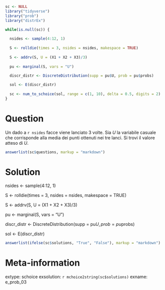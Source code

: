 ```r
sc <- NULL
library("tidyverse")
library("prob")
library("distrEx")

while(is.null(sc)) {
  
  nsides <- sample(4:12, 1)
  
  S <- rolldie(times = 3, nsides = nsides, makespace = TRUE)
  
  S <- addrv(S, U = (X1 + X2 + X3)/3)
  
  pu <- marginal(S, vars = "U")
  
  discr_distr <- DiscreteDistribution(supp = pu$U, prob = pu$probs)

  sol <- E(discr_distr)
  
  sc <- num_to_schoice(sol, range = c(1, 10), delta = 0.5, digits = 2)
}
```

Question
========
Un dado a `r nsides` facce viene lanciato 3 volte. Sia $U$ la variabile casuale che corrisponde alla media dei punti ottenuti nei tre lanci. Si trovi il valore atteso di $U$.

```r
answerlist(sc$questions, markup = "markdown")
```

Solution
========

  nsides <- sample(4:12, 1)
  
  S <- rolldie(times = 3, nsides = nsides, makespace = TRUE)
  
  S <- addrv(S, U = (X1 + X2 + X3)/3)
  
  pu <- marginal(S, vars = "U")
  
  discr_distr <- DiscreteDistribution(supp = pu$U, prob = pu$probs)

  sol <- E(discr_distr)

```r
answerlist(ifelse(sc$solutions, "True", "False"), markup = "markdown")
```

Meta-information
================
extype: schoice
exsolution: `r mchoice2string(sc$solutions)`
exname: e_prob_03

